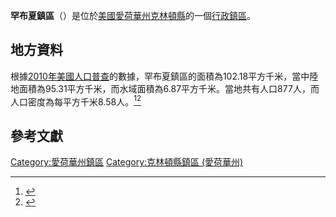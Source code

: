 {{noteTA
|G1=USState
|G2=地名
|G3=Unit
}}
{{Infobox settlement
|official_name            = 罕布夏鎮區
|native_name = Hampshire Township
|settlement_type          = [[行政鎮區|行政鎮區]]
|image_skyline            = 
|imagesize                = 
|image_map                = Map highlighting Hampshire Township, Clinton County, Iowa.svg
|mapsize                  = 250px
|pushpin_map  =USA Iowa
|pushpin_label = 罕布夏鎮區
|pushpin_label_position   = top
|pushpin_map_caption      = 罕布夏鎮區在愛荷華州的位置
|subdivision_type         = [[世界政區索引|國家]]
|subdivision_type1        = [[美国州份|州份]]
|subdivision_type2        = [[愛荷華州行政区划|縣]]
|subdivision_name         = [[美国|美国]]
|subdivision_name1        = [[愛荷華州|愛荷華州]]
|subdivision_name2        = [[克林頓縣_(愛荷華州)|克林頓縣]]
|elevation_ft             = 728
|elevation_m              = 222
|timezone                 = [[北美中部時區|北美中部時區]]
|area_total_km2           = 102.18
|area_land_km2            = 95.31
|area_water_km2           = 6.87
|area_total_sq_mi         = 
|area_land_sq_mi          = 
|area_water_sq_mi         = 
|population_as_of         = [[2010年美國人口普查|2010]]
|population_footnotes     = 
|population_total         = 877
|population_density_km2   = auto
|population_density_sq_mi = auto
|utc_offset               = -6
|coordinates              = {{coord|41|54|15|N|90|15|06|W|type:city_region:US-AL_source:GNS-enwiki|display=inline,title}}
| coor_pinpoint           = 
| coordinates_footnotes   = 
|timezone_DST             = CDT
|utc_offset_DST           = -5
|postal_code_type         = [[美國郵區編號|郵區編號]]
|postal_code              = 
|area_code                = {{link-en|电话区号563|Area code 563|563}}
|blank_name = [[地名信息系统|GNIS ID]]
|blank_info = 467995
}}
'''罕布夏鎮區'''（{{lang-en|Hampshire Township}}）是位於[[美國|美國]][[愛荷華州|愛荷華州]][[克林頓縣_(愛荷華州)|克林頓縣]]的一個[[行政鎮區|行政鎮區]]。

== 地方資料 ==
根據[[2010年美國人口普查|2010年美國人口普查]]的數據，罕布夏鎮區的面積為102.18平方千米，當中陸地面積為95.31平方千米，而水域面積為6.87平方千米。當地共有人口877人，而人口密度為每平方千米8.58人。<ref name="GR8">{{cite web|url=http://factfinder2.census.gov|publisher=[[美国人口调查局|美国人口调查局]]|accessdate=2011-05-14|title=American FactFinder}}</ref><ref>{{cite web|url=https://www.citypopulation.de/en/usa/iowa/admin/|title=USA: Iowa (Counties and Townships) - City Population}}</ref>

== 參考文獻 ==
{{reflist}}

{{克林頓縣 (愛荷華州)}}

{{DEFAULTSORT:Hampshire Township}}
[[Category:愛荷華州鎮區|Category:愛荷華州鎮區]]
[[Category:克林頓縣鎮區_(愛荷華州)|Category:克林頓縣鎮區 (愛荷華州)]]

{{Iowa-geo-stub}}